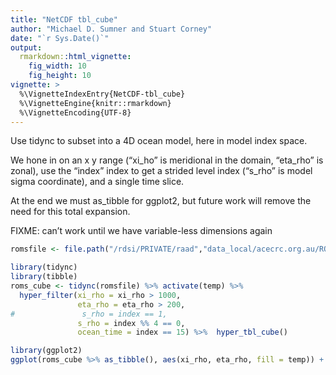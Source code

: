 ```yaml
---
title: "NetCDF tbl_cube"
author: "Michael D. Sumner and Stuart Corney"
date: "`r Sys.Date()`"
output:
  rmarkdown::html_vignette:
    fig_width: 10
    fig_height: 10
vignette: >
  %\VignetteIndexEntry{NetCDF-tbl_cube}
  %\VignetteEngine{knitr::rmarkdown}
  %\VignetteEncoding{UTF-8}
---
```




Use tidync to subset into a 4D ocean model, here in model index space. 

We hone in on an x y range ("xi_ho" is meridional in the domain, "eta_rho" is zonal), use the "index" index to get a strided level index ("s_rho" is model sigma coordinate), and a single time slice. 

At the end we must as_tibble for ggplot2, but future work will remove the need for this total expansion. 


FIXME: can't work until we have variable-less dimensions again

```r
romsfile <- file.path("/rdsi/PRIVATE/raad","data_local/acecrc.org.au/ROMS/s_corney/cpolar/ocean_his_3307.nc")

library(tidync)
library(tibble)
roms_cube <- tidync(romsfile) %>% activate(temp) %>% 
  hyper_filter(xi_rho = xi_rho > 1000, 
               eta_rho = eta_rho > 200, 
#               s_rho = index == 1,
               s_rho = index %% 4 == 0,
               ocean_time = index == 15) %>%  hyper_tbl_cube()

library(ggplot2)
ggplot(roms_cube %>% as_tibble(), aes(xi_rho, eta_rho, fill = temp)) + geom_raster() + facet_wrap(~s_rho)

```
